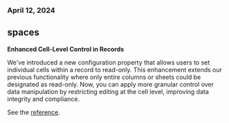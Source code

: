 ### April 12, 2024

## spaces

**Enhanced Cell-Level Control in Records**

We've introduced a new configuration property that allows users to set individual cells within a record to read-only. This enhancement extends our previous functionality where only entire columns or sheets could be designated as read-only. Now, you can apply more granular control over data manipulation by restricting editing at the cell level, improving data integrity and compliance.

See the [reference](https://reference.flatfile.com/api-reference/records/update#request.body.config.readonly).
